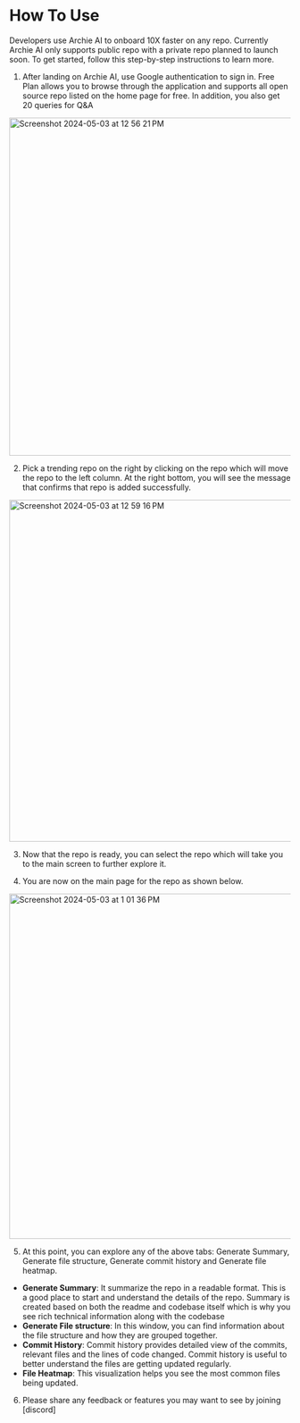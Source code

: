 # How To Use


Developers use Archie AI to onboard 10X faster on any repo. Currently Archie AI only supports public repo with a private repo planned to launch soon. To get started, follow this step-by-step instructions to learn more. 



1. After landing on Archie AI, use Google authentication to sign in. Free Plan allows you to browse through the application and supports all open source repo listed on the home page for free. In addition, you also get 20 queries for Q&A
<img width="605" alt="Screenshot 2024-05-03 at 12 56 21 PM" src="https://github.com/ajitesh123/archieai-docs/assets/3398330/fe1541f6-6574-417d-a746-42c66cd7a37e">

2. Pick a trending repo on the right by clicking on the repo which will move the repo to the left column. At the right bottom, you will see the message that confirms that repo is added successfully. 

<img width="612" alt="Screenshot 2024-05-03 at 12 59 16 PM" src="https://github.com/ajitesh123/archieai-docs/assets/3398330/b28457bf-6931-4325-9626-b547c3f93b69">

3. Now that the repo is ready, you can select the repo which will take you to the main screen to further explore it. 

4. You are now on the main page for the repo as shown below. 

<img width="618" alt="Screenshot 2024-05-03 at 1 01 36 PM" src="https://github.com/ajitesh123/archieai-docs/assets/3398330/054b1d9a-b1bf-41e0-b5df-3215ee430b42">

5. At this point, you can explore any of the above tabs: Generate Summary, Generate file structure, Generate commit history and Generate file heatmap. 
* **Generate Summary**: It summarize the repo in a readable format. This is a good place to start and understand the details of the repo. Summary is created based on both the readme and codebase itself which is why you see rich technical information along with the codebase
* **Generate File structure**: In this window, you can find information about the file structure and how they are grouped together.
* **Commit History**: Commit history provides detailed view of the commits, relevant files and the lines of code changed. Commit history is useful to better understand the files are getting updated regularly.
* **File Heatmap**: This visualization helps you see the most common files being updated. 
6. Please share any feedback or features you may want to see by joining [discord]
